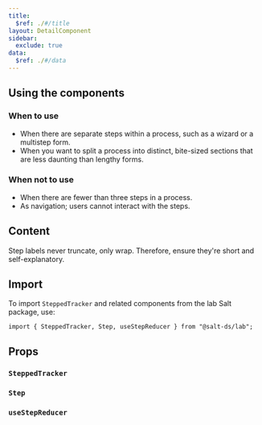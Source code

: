 ```yaml
---
title:
  $ref: ./#/title
layout: DetailComponent
sidebar:
  exclude: true
data:
  $ref: ./#/data
---
```


## Using the components

### When to use

- When there are separate steps within a process, such as a wizard or a multistep form.
- When you want to split a process into distinct, bite-sized sections that are less daunting than lengthy forms.

### When not to use

- When there are fewer than three steps in a process.
- As navigation; users cannot interact with the steps.

## Content

Step labels never truncate, only wrap. Therefore, ensure they're short and self-explanatory.

## Import

To import `SteppedTracker` and related components from the lab Salt package, use:

```
import { SteppedTracker, Step, useStepReducer } from "@salt-ds/lab";
```

## Props

### `SteppedTracker`

<PropsTable packageName="lab" componentName="SteppedTracker" />

### `Step`

<PropsTable packageName="lab" componentName="Step" />

### `useStepReducer`

<PropsTable packageName="lab" componentName="useStepReducer" />

